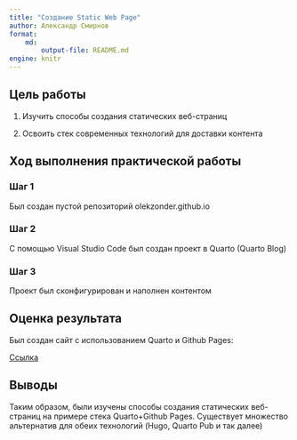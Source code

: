 ```yaml
---
title: "Создание Static Web Page"
author: Александр Смирнов
format: 
    md:
        output-file: README.md
engine: knitr
---
```


## Цель работы

1. Изучить способы создания статических веб-страниц

2. Освоить стек современных технологий для доставки контента

## Ход выполнения практической работы

### Шаг 1

Был создан пустой репозиторий olekzonder.github.io

### Шаг 2

С помощью Visual Studio Code был создан проект в Quarto (Quarto Blog)

### Шаг 3

Проект был сконфигурирован и наполнен контентом

## Оценка результата

Был создан сайт с использованием Quarto и Github Pages:

[Ссылка](https://olekzonder.github.io)

## Выводы

Таким образом, были изучены способы создания статических веб-страниц на примере стека Quarto+Github Pages. Существует множество альтернатив для обеих технологий (Hugo, Quarto Pub и так далее)
